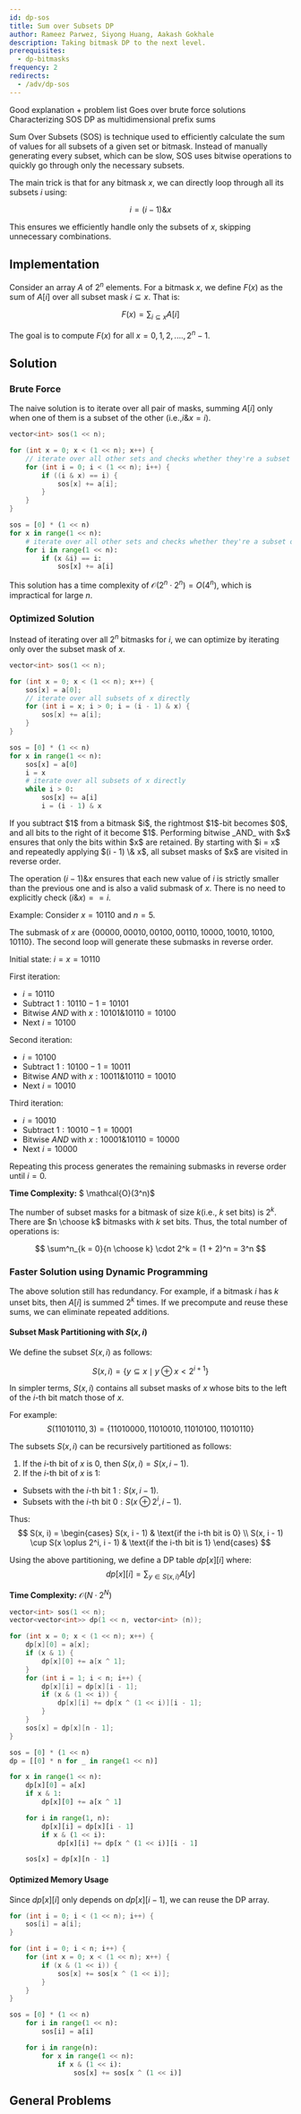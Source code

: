 ```yaml
---
id: dp-sos
title: Sum over Subsets DP
author: Rameez Parwez, Siyong Huang, Aakash Gokhale
description: Taking bitmask DP to the next level.
prerequisites:
  - dp-bitmasks
frequency: 2
redirects:
  - /adv/dp-sos
---
```


<Resources>
	<Resource
		source="CF"
		title="SOS Dynamic Programming [Tutorial]"
		url="45223"
		starred
	>
		Good explanation + problem list
	</Resource>
	<Resource
		source="GFG"
		title="Sum over Subsets | Dynamic Programming"
		url="sum-subsets-dynamic-programming/"
	>
		Goes over brute force solutions
	</Resource>
	<Resource
		source="CF"
		title="Some SOS DP Insights"
		url="105247"
		starred
	>
		Characterizing SOS DP as multidimensional prefix sums
	</Resource>
</Resources>

Sum Over Subsets (SOS) is technique used to efficiently calculate the sum of values for all subsets of a given set or bitmask. Instead of manually generating every subset, which can be slow, SOS uses bitwise operations to quickly go through only the necessary subsets.

The main trick is that for any bitmask $x$, we can directly loop through all its subsets $i$ using:

$$
i = (i - 1)\&x
$$

This ensures we efficiently handle only the subsets of $x$, skipping unnecessary combinations.

## Implementation

Consider an array $A$ of $2^n$ elements. For a bitmask $x$, we define $F(x)$ as the sum of $A[i]$ over all subset mask $i \subseteq x$. That is:

$$
F(x) = \sum_{i \subseteq x} A[i]
$$

The goal is to compute $F(x)$ for all $x = 0, 1, 2, ...., 2^n - 1$.

## Solution

### Brute Force

The naive solution is to iterate over all pair of masks, summing $A[i]$ only when one of them is a subset of the other (i.e.,$i \& x = i$).

<LanguageSection>
<CPPSection>

```cpp
vector<int> sos(1 << n);

for (int x = 0; x < (1 << n); x++) {
    // iterate over all other sets and checks whether they're a subset of x
    for (int i = 0; i < (1 << n); i++) {
        if ((i & x) == i) {
            sos[x] += a[i];
        }
    }
}
```

</CPPSection>
<PySection>

```py
sos = [0] * (1 << n)
for x in range(1 << n):
	# iterate over all other sets and checks whether they're a subset of x
	for i in range(1 << n):
		if (x &i) == i:
			sos[x] += a[i]
```

</PySection>
</LanguageSection>

This solution has a time complexity of $\mathcal{O}(2^n \cdot 2^n) = O(4^n)$, which is impractical for large $n$.

### Optimized Solution

Instead of iterating over all $2^n$ bitmasks for $i$, we can optimize by iterating only over the subset mask of $x$.

<LanguageSection>
<CPPSection>

```cpp
vector<int> sos(1 << n);

for (int x = 0; x < (1 << n); x++) {
	sos[x] = a[0];
	// iterate over all subsets of x directly
	for (int i = x; i > 0; i = (i - 1) & x) {
		sos[x] += a[i];
	}
}
```

</CPPSection>
<PySection>

```py
sos = [0] * (1 << n)
for x in range(1 << n):
	sos[x] = a[0]
	i = x
	# iterate over all subsets of x directly
	while i > 0:
		sos[x] += a[i]
		i = (i - 1) & x
```

</PySection>
</LanguageSection>

<Spoiler title="How does this works?">
If you subtract $1$ from a bitmask $i$, the rightmost $1$-bit becomes $0$, and all bits to the right of it become $1$. Performing bitwise _AND_ with $x$ ensures that only the bits within $x$ are retained. By starting with $i = x$ and repeatedly applying $(i - 1) \& x$, all subset masks of $x$ are visited in reverse order.

The operation $(i - 1) \& x$ ensures that each new value of $i$ is strictly smaller than the previous one and is also a valid submask of $x$. There is no need to explicitly check $(i \& x) == i$.

Example: Consider $x = 10110$ and $n = 5$.

The submask of $x$ are $\{00000, 00010, 00100, 00110, 10000, 10010, 10100, 10110\}$. The second loop will generate these submasks in reverse order.

Initial state: $i = x = 10110$

First iteration:
- $i = 10110$
- Subtract $1: 10110 - 1 = 10101$
- Bitwise _AND_ with $x: 10101 \& 10110 = 10100$
- Next $i = 10100$

Second iteration:
- $i = 10100$
- Subtract $1: 10100 - 1 = 10011$
- Bitwise _AND_ with $x: 10011 \& 10110 = 10010$
- Next $i = 10010$

Third iteration:
- $i = 10010$
- Subtract $1: 10010 - 1 = 10001$
- Bitwise _AND_ with $x: 10001 \& 10110 = 10000$
- Next $i = 10000$

Repeating this process generates the remaining submasks in reverse order until $i = 0$.

</Spoiler>

**Time Complexity:** $ \mathcal{O}(3^n)$

<Spoiler title="Proof">

The number of subset masks for a bitmask of size $k$(i.e., $k$ set bits) is $2^k$. There are $n \choose k$ bitmasks with $k$ set bits. Thus, the total number of operations is:

$$
\sum^n_{k = 0}{n \choose k} \cdot 2^k = (1 + 2)^n = 3^n
$$

</Spoiler>

### Faster Solution using Dynamic Programming

The above solution still has redundancy. For example, if a bitmask $i$ has $k$ unset bits, then $A[i]$ is summed $2^k$ times. If we precompute and reuse these sums, we can eliminate repeated additions.

#### Subset Mask Partitioning with $S(x, i)$

We define the subset $S(x, i)$ as follows:

$$
S(x, i) = \{y \subseteq x \mid y \oplus x < 2^{i + 1}\}
$$

In simpler terms, $S(x, i)$ contains all subset masks of $x$ whose bits to the left of the $i$-th bit match those of $x$.

For example:
$$
S(11010110, 3) = \{11010000,11010010,11010100,11010110\}
$$

The subsets $S(x, i)$ can be recursively partitioned as follows:

1.  If the $i$-th bit of $x$ is $0$, then $S(x, i) = S(x, i - 1)$.
2.  If the $i$-th bit of $x$ is $1$:
- Subsets with the $i$-th bit $1: S(x, i - 1)$.
- Subsets with the $i$-th bit $0 : S(x \oplus 2^i, i - 1)$.

Thus:
$$
S(x, i) =
\begin{cases}
S(x, i - 1) & \text{if the i-th bit is 0}
\\
S(x, i - 1) \cup S(x \oplus 2^i, i - 1) & \text{if the i-th bit is 1}
\end{cases}
$$

Using the above partitioning, we define a DP table $dp[x][i]$ where:
$$
dp[x][i] = \sum_{y \in S(x, i)} A[y]
$$

**Time Complexity:** $\mathcal{O}(N \cdot 2^N)$

<LanguageSection>
<CPPSection>

```cpp
vector<int> sos(1 << n);
vector<vector<int>> dp(1 << n, vector<int> (n));

for (int x = 0; x < (1 << n); x++) {
	dp[x][0] = a[x];
	if (x & 1) {
		dp[x][0] += a[x ^ 1];
	}
	for (int i = 1; i < n; i++) {
		dp[x][i] = dp[x][i - 1];
		if (x & (1 << i)) {
			dp[x][i] += dp[x ^ (1 << i)][i - 1];
		}
	}
	sos[x] = dp[x][n - 1];
}
```

</CPPSection>
<PySection>

```py
sos = [0] * (1 << n)
dp = [[0] * n for _ in range(1 << n)]

for x in range(1 << n):
	dp[x][0] = a[x]
	if x & 1:
		dp[x][0] += a[x ^ 1]

	for i in range(1, n):
		dp[x][i] = dp[x][i - 1]
		if x & (1 << i):
			dp[x][i] += dp[x ^ (1 << i)][i - 1]

	sos[x] = dp[x][n - 1]
```

</PySection>
</LanguageSection>

#### Optimized Memory Usage

Since $dp[x][i]$ only depends on $dp[x][i - 1]$, we can reuse the DP array.

<LanguageSection>
<CPPSection>

```cpp
for (int i = 0; i < (1 << n); i++) {
	sos[i] = a[i];
}

for (int i = 0; i < n; i++) {
	for (int x = 0; x < (1 << n); x++) {
		if (x & (1 << i)) {
			sos[x] += sos[x ^ (1 << i)];
		}
	}
}
```

</CPPSection>
<PySection>

```py
sos = [0] * (1 << n)
    for i in range(1 << n):
        sos[i] = a[i]

    for i in range(n):
        for x in range(1 << n):
            if x & (1 << i):
                sos[x] += sos[x ^ (1 << i)]
```

</PySection>
</LanguageSection>

## General Problems

<Problems problems="probs" />

